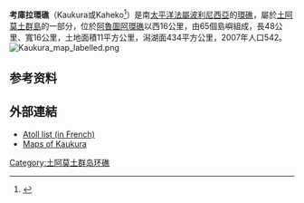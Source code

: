 '''考庫拉環礁'''（Kaukura或Kaheko<ref>{{cite journal|last1=Young|first1=J.L.|title=Names of the Paumotu Islands, with the old names so far as they are known.|journal=Journal of the Polynesian Society|date=1899|volume=8|issue=4|pages=264–268|url=http://www.jps.auckland.ac.nz/document/Volume_8_1899/Volume_8,_No._4,_December_1899/Names_of_the_Paumotu_Islands,_by_J.L._Young,_p_264-268?action=null|accessdate=}}</ref>）是南[[太平洋|太平洋]][[法屬波利尼西亞|法屬波利尼西亞]]的[[環礁|環礁]]，屬於[[土阿莫土群島|土阿莫土群島]]的一部分，位於[[阿魯圖阿環礁|阿魯圖阿環礁]]以西16公里，由65個島嶼組成，長48公里、寬16公里，土地面積11平方公里，潟湖面434平方公里，2007年人口542。
[[File:Kaukura_map_labelled.png|thumb]]
{{Coord|15|39|S|146|53|W|display=title|region:PF_type:isle_source:dewiki}}
==参考资料==
{{reflist}}
==外部連結==
*[http://www.pacific-image.pf/pages/boutic/dboutic_cdrom_sp132.html Atoll list (in French)] {{Wayback|url=http://www.pacific-image.pf/pages/boutic/dboutic_cdrom_sp132.html |date=20070228115907 }}
*[http://www.evs-islands.com/2006_10_15_archive.html Maps of Kaukura]

{{FrenchPolynesia-geo-stub}}
[[Category:土阿莫土群岛环礁|Category:土阿莫土群岛环礁]]